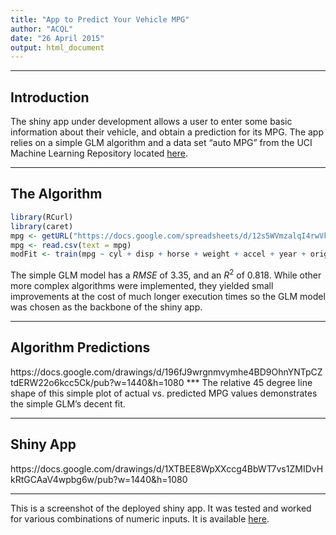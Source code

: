 ```yaml
---
title: "App to Predict Your Vehicle MPG"
author: "ACQL"
date: "26 April 2015"
output: html_document
---
```


---

## Introduction

The shiny app under development allows a user to enter some basic information about their vehicle, and obtain a prediction for its MPG.  The app relies on a simple GLM algorithm and a data set "auto MPG" from the UCI Machine Learning Repository located [here](http://bit.ly/1sgiKaS).


---

## The Algorithm

```r
library(RCurl)
library(caret)
mpg <- getURL("https://docs.google.com/spreadsheets/d/12s5WVmzalqI4rwVkahBrtewMxFFPJwue4-vOq_atv4M/pubhtml")
mpg <- read.csv(text = mpg)
modFit <- train(mpg ~ cyl + disp + horse + weight + accel + year + origin, method="glm", data=mpg)
```
The simple GLM model has a $RMSE$ of 3.35, and an $R^2$ of 0.818.  While other more complex algorithms were implemented, they yielded small improvements at the cost of much longer execution times so the GLM model was chosen as the backbone of the shiny app.


---

## Algorithm Predictions

https://docs.google.com/drawings/d/196fJ9wrgnmvymhe4BD9OhnYNTpCZtdERW22o6kcc5Ck/pub?w=1440&h=1080
***
The relative 45 degree line shape of this simple plot of actual vs. predicted MPG values demonstrates the simple GLM's decent fit.


---

## Shiny App

https://docs.google.com/drawings/d/1XTBEE8WpXXccg4BbWT7vs1ZMIDvHkRtGCAaV4wpbg6w/pub?w=1440&h=1080

***
This is a screenshot of the deployed shiny app.  It was tested and worked for various combinations of numeric inputs. It is available [here](https://acql.shinyapps.io/devdatapdt/).

<!--
---

## Conclusions

- This app provides a clear, easy to use and effective interface to predict the value of different vehicles's MPG.

-->
